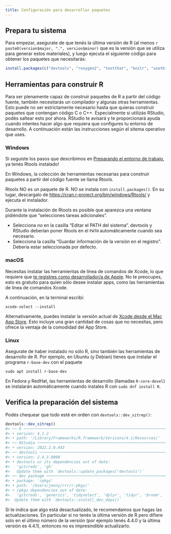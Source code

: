```yaml
---
title: Configuración para desarrollar paquetes
---
```


## Prepara tu sistema {#setup-prep}

Para empezar, asegurate de que tenés la última versión de R (al menos `r paste0(version$major, ".", version$minor)` que es la versión que se utiliza para generar estos materiales), y luego ejecuta el siguiente código para obtener los paquetes que necesitarás:

```r
install.packages(c("devtools", "roxygen2", "testthat", "knitr", "usethis"))
```

## Herramientas para construir R {#setup-tools}

Para ser plenamente capaz de construir paquetes de R a partir del código fuente, también necesitarás un compilador y algunas otras herramientas.
Esto puede no ser estrictamente necesario hasta que quieras construir paquetes que contengan código C o C++.
Especialmente si utilizás RStudio, podés saltear esto por ahora.
RStudio te avisará y te proporcionará ayuda cuando intentes hacer algo que requiera que configures tu entorno de desarrollo.
A continuación están las instrucciones según el sitema operativo que uses.

### Windows

::: importante

Si seguiste los pasos que describimos en [Preparando el entorno de trabajo](B_config_pk.qmd), ya tenés Rtools instalado!
:::

En Windows, la colección de herramientas necesarias para construir paquetes a partir del código fuente se llama Rtools.

Rtools NO es un paquete de R.
NO se instala con `install.packages()`.
En su lugar, descargalo de <https://cran.r-project.org/bin/windows/Rtools/> y ejecuta el instalador.

Durante la instalación de Rtools es posible que aparezca una ventana pidiéndote que "selecciones tareas adicionales".

- Selecciona *no* en la casilla "Editar el PATH del sistema". devtools y RStudio deberían poner Rtools en el `PATH` automáticamente cuando sea necesario.
- Selecciona la casilla "Guardar información de la versión en el registro". Debería estar seleccionada por defecto.

### macOS

Necesitas instalar las herramientas de línea de comandos de Xcode, lo que requiere que [te registres como desarrollador/a de Apple](https://developer.apple.com/programs/enroll/). No te preocupes, esto es gratuito para quien sólo desee instalar apps, como las herramientas de línea de comandos Xcode. 

A continuación, en la terminal escribí:

```shell
xcode-select --install
```

Alternativamente, puedes instalar la versión actual de [Xcode desde el Mac App Store](https://itunes.apple.com/ca/app/xcode/id497799835?mt=12).
Esto incluye una gran cantidad de cosas que no necesitas, pero ofrece la ventaja de la comodidad del App Store.

### Linux

Asegurate de haber instalado no sólo R, sino también las herramientas de desarrollo de R.
Por ejemplo, en Ubuntu (y Debian) tienes que instalar el programa `r-base-dev` con el paquete

```
sudo apt install r-base-dev
```

En Fedora y RedHat, las herramientas de desarrollo (llamadas `R-core-devel`) se instalarán automáticamente cuando instales R con `sudo dnf install R`.

## Verifica la preparación del sistema

Podés chequear que todo esté en orden con `devtools::dev_sitrep()`:

```r
devtools::dev_sitrep()
#> ── R ───────────────────────────────────────────────────────────────────────
#> • version: 4.1.2
#> • path: '/Library/Frameworks/R.framework/Versions/4.1/Resources/'
#> ── RStudio ─────────────────────────────────────────────────────────────────
#> • version: 2022.2.0.443
#> ── devtools ────────────────────────────────────────────────────────────────
#> • version: 2.4.3.9000
#> • devtools or its dependencies out of date:
#>   'gitcreds', 'gh'
#>   Update them with `devtools::update_packages("devtools")`
#> ── dev package ─────────────────────────────────────────────────────────────
#> • package: 'rpkgs'
#> • path: '/Users/jenny/rrr/r-pkgs/'
#> • rpkgs dependencies out of date:
#>   'gitcreds', 'generics', 'tidyselect', 'dplyr', 'tidyr', 'broom', 'gh'
#>  Update them with `devtools::install_dev_deps()`
```

Si te indica que algo está desactualizado, te recomendamos que hagas las actualizaciones. En particular si no tenés la última versión de R pero difiere solo en el último número de la versión (por ejemplo tenés 4.4.0 y la última versión es 4.4.1), entonces no es impresindible actualizarlo.



